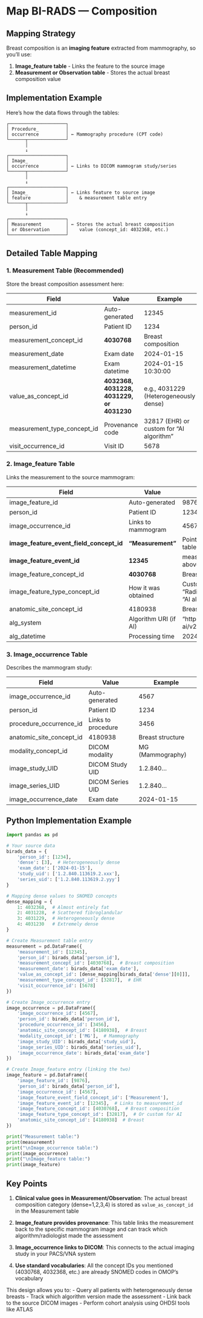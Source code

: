 # Map BI-RADS — Composition

## Mapping Strategy

Breast composition is an **imaging feature** extracted from mammography, so you'll use:

1. **Image_feature table** - Links the feature to the source image
2. **Measurement or Observation table** - Stores the actual breast composition value

## Implementation Example

Here's how the data flows through the tables:

```
┌─────────────────────┐
│ Procedure_          │  
│ occurrence          │ ← Mammography procedure (CPT code)
└──────┬──────────────┘
       │
       ↓
┌─────────────────────┐
│ Image_              │
│ occurrence          │ ← Links to DICOM mammogram study/series
└──────┬──────────────┘
       │
       ↓
┌─────────────────────┐
│ Image_              │ ← Links feature to source image
│ feature             │    & measurement table entry
└──────┬──────────────┘
       │
       ↓
┌─────────────────────┐
│ Measurement         │ ← Stores the actual breast composition
│ or Observation      │    value (concept_id: 4032368, etc.)
└─────────────────────┘
```

## Detailed Table Mapping

### 1. **Measurement Table** (Recommended)
Store the breast composition assessment here:

| Field | Value | Example |
|-------|-------|---------|
| measurement_id | Auto-generated | 12345 |
| person_id | Patient ID | 1234 |
| measurement_concept_id | **4030768** | Breast composition |
| measurement_date | Exam date | 2024-01-15 |
| measurement_datetime | Exam datetime | 2024-01-15 10:30:00 |
| value_as_concept_id | **4032368, 4031228, 4031229, or 4031230** | e.g., 4031229 (Heterogeneously dense) |
| measurement_type_concept_id | Provenance code | 32817 (EHR) or custom for "AI algorithm" |
| visit_occurrence_id | Visit ID | 5678 |

### 2. **Image_feature Table**
Links the measurement to the source mammogram:

| Field | Value | Example |
|-------|-------|---------|
| image_feature_id | Auto-generated | 9876 |
| person_id | Patient ID | 1234 |
| image_occurrence_id | Links to mammogram | 4567 |
| **image_feature_event_field_concept_id** | **"Measurement"** | Points to Measurement table |
| **image_feature_event_id** | **12345** | measurement_id from above |
| image_feature_concept_id | **4030768** | Breast composition |
| image_feature_type_concept_id | How it was obtained | Custom concept for "Radiologist assessment" or "AI algorithm" |
| anatomic_site_concept_id | 4180938 | Breast structure (SNOMED) |
| alg_system | Algorithm URI (if AI) | "https://vendor.com/birads-ai/v2.1" |
| alg_datetime | Processing time | 2024-01-15 10:35:00 |

### 3. **Image_occurrence Table**
Describes the mammogram study:

| Field | Value | Example |
|-------|-------|---------|
| image_occurrence_id | Auto-generated | 4567 |
| person_id | Patient ID | 1234 |
| procedure_occurrence_id | Links to procedure | 3456 |
| anatomic_site_concept_id | 4180938 | Breast structure |
| modality_concept_id | DICOM modality | MG (Mammography) |
| image_study_UID | DICOM Study UID | 1.2.840... |
| image_series_UID | DICOM Series UID | 1.2.840... |
| image_occurrence_date | Exam date | 2024-01-15 |

## Python Implementation Example

```python
import pandas as pd

# Your source data
birads_data = {
    'person_id': [1234],
    'dense': [3],  # Heterogeneously dense
    'exam_date': ['2024-01-15'],
    'study_uid': ['1.2.840.113619.2.xxx'],
    'series_uid': ['1.2.840.113619.2.yyy']
}

# Mapping dense values to SNOMED concepts
dense_mapping = {
    1: 4032368,  # Almost entirely fat
    2: 4031228,  # Scattered fibroglandular
    3: 4031229,  # Heterogeneously dense
    4: 4031230   # Extremely dense
}

# Create Measurement table entry
measurement = pd.DataFrame({
    'measurement_id': [12345],
    'person_id': birads_data['person_id'],
    'measurement_concept_id': [4030768],  # Breast composition
    'measurement_date': birads_data['exam_date'],
    'value_as_concept_id': [dense_mapping[birads_data['dense'][0]]],
    'measurement_type_concept_id': [32817],  # EHR
    'visit_occurrence_id': [5678]
})

# Create Image_occurrence entry
image_occurrence = pd.DataFrame({
    'image_occurrence_id': [4567],
    'person_id': birads_data['person_id'],
    'procedure_occurrence_id': [3456],
    'anatomic_site_concept_id': [4180938],  # Breast
    'modality_concept_id': ['MG'],  # Mammography
    'image_study_UID': birads_data['study_uid'],
    'image_series_UID': birads_data['series_uid'],
    'image_occurrence_date': birads_data['exam_date']
})

# Create Image_feature entry (linking the two)
image_feature = pd.DataFrame({
    'image_feature_id': [9876],
    'person_id': birads_data['person_id'],
    'image_occurrence_id': [4567],
    'image_feature_event_field_concept_id': ['Measurement'],
    'image_feature_event_id': [12345],  # Links to measurement_id
    'image_feature_concept_id': [4030768],  # Breast composition
    'image_feature_type_concept_id': [32817],  # Or custom for AI
    'anatomic_site_concept_id': [4180938]  # Breast
})

print("Measurement table:")
print(measurement)
print("\nImage_occurrence table:")
print(image_occurrence)
print("\nImage_feature table:")
print(image_feature)
```

## Key Points

1. **Clinical value goes in Measurement/Observation**: The actual breast composition category (dense=1,2,3,4) is stored as `value_as_concept_id` in the Measurement table

2. **Image_feature provides provenance**: This table links the measurement back to the specific mammogram image and can track which algorithm/radiologist made the assessment

3. **Image_occurrence links to DICOM**: This connects to the actual imaging study in your PACS/VNA system

4. **Use standard vocabularies**: All the concept IDs you mentioned (4030768, 4032368, etc.) are already SNOMED codes in OMOP's vocabulary

This design allows you to:
- Query all patients with heterogeneously dense breasts
- Track which algorithm version made the assessment
- Link back to the source DICOM images
- Perform cohort analysis using OHDSI tools like ATLAS
